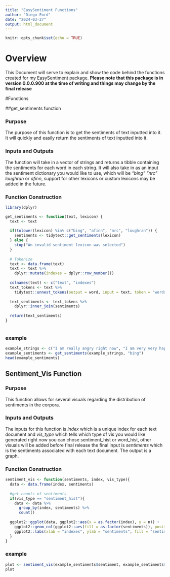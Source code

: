 ---
title: "EasySentiment Functions"
author: "Diego Ford"
date: "2024-03-27"
output: html_document
---

```{r setup, include=FALSE}
knitr::opts_chunk$set(echo = TRUE)
```

# Overview

This Document will serve to explain and show the code behind the functions created for my EasySentiment package. **Please note that this package is in version 0.0.0.900 at the time of writing and things may change by the final release**



#Functions

##get_sentiments function

### Purpose

The purpose of this function is to get the sentiments of text inputted into it. It will quickly and easily return the sentiments of text inputted into it. 

### Inputs and Outputs

The function will take in a vector of strings and returns a tibble containing the sentiments for each word in each string. It will also take in as an input the sentiment dictionary you would like to use, which will be *"bing"* *"nrc"* *loughran* or *afinn*, support for other lexicons or custom lexicons may be added in the future.

### Function Construction

```{r get_sentiments function}
library(dplyr)

get_sentiments <- function(text, lexicon) {
  text <- text
  
  if(tolower(lexicon) %in% c("bing", "afinn", "nrc", "loughran")) {
    sentiments <- tidytext::get_sentiments(lexicon)
  } else {
    stop("An invalid sentiment lexicon was selected")
  }
  
  # Tokenize
  text <- data.frame(text) 
  text <- text %>%
    dplyr::mutate(indexes = dplyr::row_number())
  
  colnames(text) <- c("text", "indexes")
  text_tokens <- text %>%
    tidytext::unnest_tokens(output = word, input = text, token = "words")
  
  text_sentiments <- text_tokens %>%
    dplyr::inner_join(sentiments)
  
  return(text_sentiments)
}



```

### example

```{r get_sentiments example}

example_strings <- c("I am really angry right now", "I am very very happy", "Rage and mixed feelings", "i lied")
example_sentiments <- get_sentiments(example_strings, "bing")
head(example_sentiments)
```

## Sentiment_Vis Function

### Purpose

This function allows for several visuals regarding the distribution of sentiments in the corpora.

### Inputs and Outputs

The inputs for this function is *index* which is a unique index for each text document and *vis_type* which tells which type of vis you would like generated right now you can chose sentiment_hist or word_hist, other visuals will be added before final release the final input is *sentiments* which is the sentiments associated with each text document. The output is a graph.

### Function Construction
```{r sentiment_vis}
sentiment_vis <- function(sentiments, index, vis_type){
  data <- data.frame(index, sentiments)
  
  #get counts of sentiments
  if(vis_type == "sentiment_hist"){
    data <- data %>%
      group_by(index, sentiments) %>%
      count()
  
  ggplot2::ggplot(data, ggplot2::aes(x = as.factor(index), y = n)) +
    ggplot2::geom_col(ggplot2::aes(fill = as.factor(sentiments)), position = "dodge") +
    ggplot2::labs(xlab = "indexes", ylab = "sentiments", fill = "sentiment")
  }
}
```

### example

```{r example}
plot <- sentiment_vis(example_sentiments$sentiment, example_sentiments$indexes, vis_type = "sentiment_hist")
plot
```





